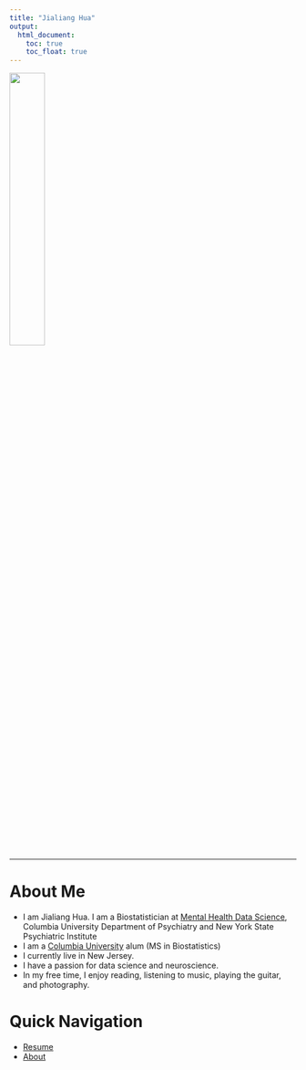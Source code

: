 ```yaml
---
title: "Jialiang Hua"
output: 
  html_document:
    toc: true
    toc_float: true
---
```


<img src="images/JialiangHua.jpg" style="width:35%">

* * *

# About Me

- I am Jialiang Hua. I am a Biostatistician at [Mental Health Data Science](https://www.columbiapsychiatry.org/research/research-areas/mental-health-data-science), Columbia University Department of Psychiatry and New York State Psychiatric Institute
- I am a [Columbia University](https://www.columbia.edu) alum (MS in Biostatistics)
- I currently live in New Jersey.
- I have a passion for data science and neuroscience.
- In my free time, I enjoy reading, listening to music, playing the guitar, and photography.

# Quick Navigation

- [Resume](library/Resume_JialiangHua_202305_2.pdf)
- [About](about.html)
